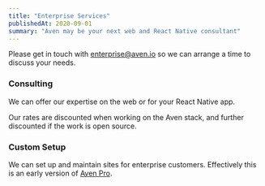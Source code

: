 ```yaml
---
title: "Enterprise Services"
publishedAt: 2020-09-01
summary: "Aven may be your next web and React Native consultant"
---
```


Please get in touch with [enterprise@aven.io](mailto:enterprise@aven.io) so we can arrange a time to discuss your needs.

### Consulting

We can offer our expertise on the web or for your React Native app.

Our rates are discounted when working on the Aven stack, and further discounted if the work is open source.

### Custom Setup

We can set up and maintain sites for enterprise customers. Effectively this is an early version of [Aven Pro](/pro).

<!--- © Eric Vicenti 2020. Licensed under Creative Commons BY-NC-SA 4.0 https://creativecommons.org/licenses/by-nc-sa/4.0/ -->
